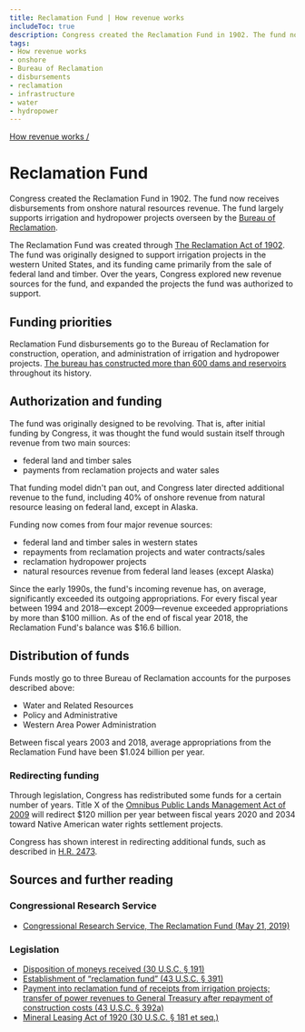 ```yaml
---
title: Reclamation Fund | How revenue works
includeToc: true
description: Congress created the Reclamation Fund in 1902. The fund now receives disbursements from onshore natural resources revenue. The fund largely supports irrigation and hydropower projects overseen by the Bureau of Reclamation.
tags:
- How revenue works
- onshore
- Bureau of Reclamation
- disbursements
- reclamation
- infrastructure
- water
- hydropower
---
```


[How revenue works /](/how-revenue-works/)

# Reclamation Fund

Congress created the Reclamation Fund in 1902. The fund now receives disbursements from onshore natural resources revenue. The fund largely supports irrigation and hydropower projects overseen by the [Bureau of Reclamation](https://www.usbr.gov/).

The Reclamation Fund was created through [The Reclamation Act of 1902](https://www.usbr.gov/lc/region/programs/contracts/Legislation.pdf). The fund was originally designed to support irrigation projects in the western United States, and its funding came primarily from the sale of federal land and timber. Over the years, Congress explored new revenue sources for the fund, and expanded the projects the fund was authorized to support.

## Funding priorities

Reclamation Fund disbursements go to the Bureau of Reclamation for construction, operation, and administration of irrigation and hydropower projects. [The bureau has constructed more than 600 dams and reservoirs](https://www.usbr.gov/main/about/mission.html) throughout its history.

## Authorization and funding

The fund was originally designed to be revolving. That is, after initial funding by Congress, it was thought the fund would sustain itself through revenue from two main sources: 

- federal land and timber sales
- payments from reclamation projects and water sales

That funding model didn't pan out, and Congress later directed additional revenue to the fund, including 40% of onshore revenue from natural resource leasing on federal land, except in Alaska.

Funding now comes from four major revenue sources:

- federal land and timber sales in western states
- repayments from reclamation projects and water contracts/sales
- reclamation hydropower projects
- natural resources revenue from federal land leases (except Alaska)

Since the early 1990s, the fund's incoming revenue has, on average, significantly exceeded its outgoing appropriations. For every fiscal year between 1994 and 2018—except 2009—revenue exceeded appropriations by more than $100 million. As of the end of fiscal year 2018, the Reclamation Fund's balance was $16.6 billion.

## Distribution of funds

Funds mostly go to three Bureau of Reclamation accounts for the purposes described above:

- Water and Related Resources
- Policy and Administrative
- Western Area Power Administration

Between fiscal years 2003 and 2018, average appropriations from the Reclamation Fund have been $1.024 billion per year.

### Redirecting funding

Through legislation, Congress has redistributed some funds for a certain number of years. Title X of the [Omnibus Public Lands Management Act of 2009](https://www.congress.gov/bill/111th-congress/house-bill/146) will redirect $120 million per year between fiscal years 2020 and 2034 toward Native American water rights settlement projects.

Congress has shown interest in redirecting additional funds, such as described in [H.R. 2473](https://www.congress.gov/bill/116th-congress/house-bill/2473).

## Sources and further reading

### Congressional Research Service
- [Congressional Research Service, The Reclamation Fund (May 21, 2019)](https://fas.org/sgp/crs/misc/IF10042.pdf)

### Legislation
- [Disposition of moneys received (30 U.S.C. § 191)](https://www.govinfo.gov/app/details/USCODE-2011-title30/USCODE-2011-title30-chap3A-subchapI-sec191)
- [Establishment of “reclamation fund” (43 U.S.C. § 391)](https://www.govinfo.gov/app/details/USCODE-2005-title43/USCODE-2005-title43-chap12-subchapII-sec391)
- [Payment into reclamation fund of receipts from irrigation projects; transfer of power revenues to General Treasury after repayment of construction costs (43 U.S.C. § 392a)](https://www.govinfo.gov/app/details/USCODE-2004-title43/USCODE-2004-title43-chap12-subchapII-sec392a)
- [Mineral Leasing Act of 1920 (30 U.S.C. § 181 et seq.)](https://www.blm.gov/or/regulations/files/mla_1920_amendments1.pdf)